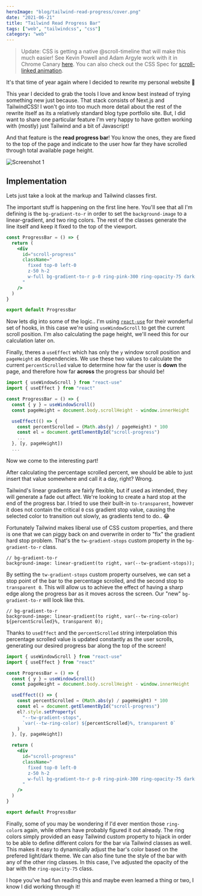 ```yaml
---
heroImage: "blog/tailwind-read-progress/cover.png"
date: "2021-06-21"
title: "Tailwind Read Progress Bar"
tags: ["web", "tailwindcss", "css"]
category: "web"
---
```


> Update: CSS is getting a native @scroll-timeline that will make this much easier! See Kevin Powell and Adam Argyle work with it in Chrome Canary [here](https://www.youtube.com/watch?v=mzKfetD9YrA). You can also check out the CSS Spec for [scroll-linked animation](https://drafts.csswg.org/scroll-animations-1/).

It's that time of year again where I decided to rewrite my personal website 🎉

This year I decided to grab the tools I love and know best instead of trying something new just because. That stack consists of Next.js and TailwindCSS! I won't go into too much more detail about the rest of the rewrite itself as its a relatively standard blog type portfolio site. But, I did want to share one particular feature I'm very happy to have gotten working with (mostly) just Tailwind and a bit of Javascript!

And that feature is the **read progress bar**! You know the ones, they are fixed to the top of the page and indicate to the user how far they have scrolled through total available page height.

![Screenshot 1](/blog/tailwind-read-progress/progress.png)

## Implementation

Lets just take a look at the markup and Tailwind classes first.

The important stuff is happening on the first line here. You'll see that all I'm defining is the `bg-gradient-to-r` in order to set the `background-image` to a linear-gradient, and two ring colors. The rest of the classes generate the line itself and keep it fixed to the top of the viewport.

<CodeEditor title="src/components/ProgressBar.tsx">

```jsx
const ProgressBar = () => {
  return (
    <div
      id="scroll-progress"
      className="
        fixed top-0 left-0
        z-50 h-2
        w-full bg-gradient-to-r p-0 ring-pink-300 ring-opacity-75 dark:ring-palevioletred dark:ring-opacity-75 
      "
    />
  )
}

export default ProgressBar
```

</CodeEditor>

Now lets dig into some of the logic.. I'm using [`react-use`](https://github.com/streamich/react-use) for their wonderful set of hooks, in this case we're using `useWindowScroll` to get the current scroll position. I'm also calculating the page height, we'll need this for our calculation later on.

Finally, theres a `useEffect` which has only the `y` window scroll position and `pageHeight` as dependencies. We use these two values to calculate the current `percentScrolled` value to determine how far the user is **down** the page, and therefore how far **across** the progress bar should be!

<CodeEditor title="src/components/ProgressBar.tsx">

```jsx
import { useWindowScroll } from "react-use"
import { useEffect } from "react"

const ProgressBar = () => {
  const { y } = useWindowScroll()
  const pageHeight = document.body.scrollHeight - window.innerHeight

  useEffect(() => {
    const percentScrolled = (Math.abs(y) / pageHeight) * 100
    const el = document.getElementById("scroll-progress")
    ...
  }, [y, pageHeight])
  ...
```

</CodeEditor>

Now we come to the interesting part!

After calculating the percentage scrolled percent, we should be able to just insert that value somewhere and call it a day, right? Wrong.

Tailwind's linear gradients are fairly flexible, but if used as intended, they will generate a fade out affect. We're looking to create a hard stop at the end of the progress bar. I tried to use their built-in `to-transparent`, however it does not contain the critical `0` css gradient stop value, causing the selected color to transition out slowly, as gradients tend to do.. 😂

Fortunately Tailwind makes liberal use of CSS custom properties, and there is one that we can piggy back on and overwrite in order to "fix" the gradient hard stop problem. That's the `tw-gradient-stops` custom property in the `bg-gradient-to-r` class.

```
// bg-gradient-to-r
background-image: linear-gradient(to right, var(--tw-gradient-stops));
```

By setting the `tw-gradient-stops` custom property ourselves, we can set a stop point of the bar to the percentage scrolled, and the second stop to `transparent 0`. This will allow us to achieve the effect of having a sharp edge along the progress bar as it moves across the screen. Our "new" `bg-gradient-to-r` will look like this.

```
// bg-gradient-to-r
background-image: linear-gradient(to right, var(--tw-ring-color) ${percentScrolled}%, transparent 0);
```

Thanks to `useEffect` and the `percentScrolled` string interpolation this percentage scrolled value is updated constantly as the user scrolls, generating our desired progress bar along the top of the screen!

<CodeEditor title="src/components/ProgressBar.tsx">

```jsx
import { useWindowScroll } from "react-use"
import { useEffect } from "react"

const ProgressBar = () => {
  const { y } = useWindowScroll()
  const pageHeight = document.body.scrollHeight - window.innerHeight

  useEffect(() => {
    const percentScrolled = (Math.abs(y) / pageHeight) * 100
    const el = document.getElementById("scroll-progress")
    el?.style.setProperty(
      "--tw-gradient-stops",
      `var(--tw-ring-color) ${percentScrolled}%, transparent 0`
    )
  }, [y, pageHeight])

  return (
    <div
      id="scroll-progress"
      className="
        fixed top-0 left-0
        z-50 h-2
        w-full bg-gradient-to-r p-0 ring-pink-300 ring-opacity-75 dark:ring-palevioletred dark:ring-opacity-75 
      "
    />
  )
}

export default ProgressBar
```

</CodeEditor>

Finally, some of you may be wondering if I'd ever mention those `ring-color`s again, while others have probably figured it out already. The ring colors simply provided an easy Tailwind custom property to hijack in order to be able to define different colors for the bar via Tailwind classes as well. This makes it easy to dynamically adjust the bar's color based on the prefered light/dark theme. We can also fine tune the style of the bar with any of the other ring classes. In this case, I've adjusted the opacity of the bar with the `ring-opacity-75` class.

I hope you've had fun reading this and maybe even learned a thing or two, I know I did working through it!
